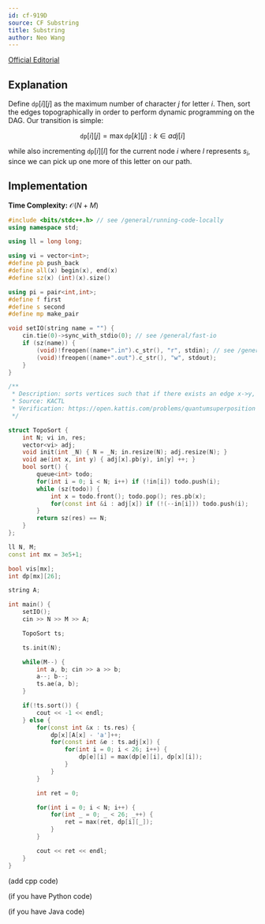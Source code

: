 ```yaml
---
id: cf-919D
source: CF Substring
title: Substring
author: Neo Wang
---
```


[Official Editorial](https://codeforces.com/blog/entry/57462)

## Explanation

Define $\texttt{dp}[i][j]$ as the maximum number of character $j$ for letter
$i$. Then, sort the edges topographically in order to perform dynamic
programming on the DAG. Our transition is simple:

$$
\texttt{dp}[i][j] = \max \texttt{dp}[k][j] : k \in adj[i]
$$

while also incrementing $\texttt{dp}[i][l]$ for the current node $i$ where $l$
represents $s_i$, since we can pick up one more of this letter on our path.

## Implementation

**Time Complexity:** $\mathcal{O}(N + M)$

```cpp
#include <bits/stdc++.h> // see /general/running-code-locally
using namespace std;

using ll = long long;

using vi = vector<int>;
#define pb push_back
#define all(x) begin(x), end(x)
#define sz(x) (int)(x).size()

using pi = pair<int,int>;
#define f first
#define s second
#define mp make_pair

void setIO(string name = "") {
	cin.tie(0)->sync_with_stdio(0); // see /general/fast-io
	if (sz(name)) {
		(void)!freopen((name+".in").c_str(), "r", stdin); // see /general/io
		(void)!freopen((name+".out").c_str(), "w", stdout);
	}
}

/**
 * Description: sorts vertices such that if there exists an edge x->y, then x goes before y
 * Source: KACTL
 * Verification: https://open.kattis.com/problems/quantumsuperposition
 */

struct TopoSort {
	int N; vi in, res;
	vector<vi> adj;
	void init(int _N) { N = _N; in.resize(N); adj.resize(N); }
	void ae(int x, int y) { adj[x].pb(y), in[y] ++; }
	bool sort() {
		queue<int> todo; 
		for(int i = 0; i < N; i++) if (!in[i]) todo.push(i);
		while (sz(todo)) {
			int x = todo.front(); todo.pop(); res.pb(x);
			for(const int &i : adj[x]) if (!(--in[i])) todo.push(i);
		}
		return sz(res) == N;
	}
};

ll N, M;
const int mx = 3e5+1;

bool vis[mx];
int dp[mx][26];

string A;

int main() {
	setIO();
	cin >> N >> M >> A;

	TopoSort ts;

	ts.init(N);

	while(M--) {
		int a, b; cin >> a >> b;
		a--; b--;
		ts.ae(a, b);
	}

	if(!ts.sort()) {
		cout << -1 << endl;
	} else {
		for(const int &x : ts.res) {
			dp[x][A[x] - 'a']++;
			for(const int &e : ts.adj[x]) {
				for(int i = 0; i < 26; i++) {
					dp[e][i] = max(dp[e][i], dp[x][i]);
				}
			}
		}

		int ret = 0;

		for(int i = 0; i < N; i++) {
			for(int _ = 0; _ < 26; _++) {
				ret = max(ret, dp[i][_]);
			}
		}

		cout << ret << endl;
	}
}
```

<LanguageSection>

<CPPSection>

(add cpp code)

</CPPSection>

<PySection>

(if you have Python code)

</PySection>

<JavaSection>

(if you have Java code)

</JavaSection>

</LanguageSection>
